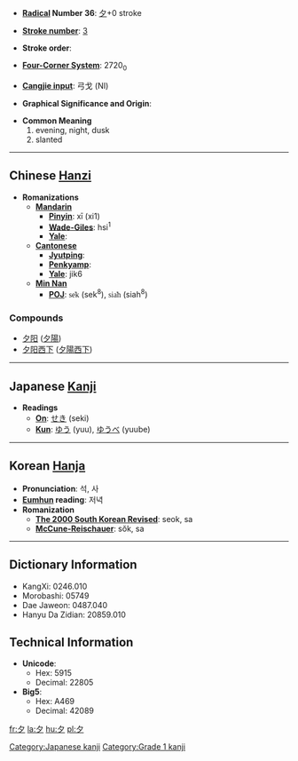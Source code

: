 * '''[[Wiktionary:Chinese radical index| Radical]] Number 36''': [[Wiktionary:Chinese radical index 夕|夕]]+0 stroke

* '''[[Wiktionary:Chinese total strokes index|Stroke number]]''': [[Wiktionary:Chinese total strokes index 3|3]]

* '''Stroke order''': 

* '''[[Wiktionary:Chinese four corner index|Four-Corner System]]''': 2720<sub>0</sub>

* '''[[Wiktionary:Chinese Cangjie index|Cangjie input]]''': 弓戈 (NI)

* '''Graphical Significance and Origin''': 

* '''Common Meaning'''
*#evening, night, dusk
*# slanted


----

== Chinese [[Hanzi]] ==

* '''Romanizations'''
** '''[[Mandarin]]'''
*** '''[[Pinyin]]''': xī (xi1)
*** '''[[Wade-Giles]]''': hsi<sup>1</sup>
*** '''[[Yale]]''': 
** '''[[Cantonese]]'''
*** '''[[Jyutping]]''':
*** '''[[Penkyamp]]''': 
*** '''[[Yale]]''': jik6
**'''[[wikipedia:Min_Nan|Min Nan]]'''
***'''[[wikipedia:POJ|POJ]]''': <font face="Lucida Sans Unicode">se̍k</font> (sek<sup>8</sup>), <font face="Lucida Sans Unicode">sia̍h</font> (siah<sup>8</sup>)

===Compounds===
{{top}}
*[[夕阳]] ([[夕阳|夕陽]])
*[[夕阳西下]] ([[夕阳西下|夕陽西下]])
{{mid}}
{{bottom}}

----

== Japanese [[Kanji]] ==

* '''Readings'''
** '''[[On]]''': [[せき]] (seki)
** '''[[Kun]]''': [[ゆう]] (yuu), [[ゆうべ]] (yuube)


----

== Korean [[Hanja]] ==

* '''Pronunciation''': 석, 사
* '''[[Eumhun]] reading''': 저녁
* '''Romanization'''
** '''[[The 2000 South Korean Revised Romanization|The 2000 South Korean Revised]]''': seok, sa
** '''[[McCune-Reischauer]]''': sŏk, sa

----

== Dictionary Information ==

* KangXi: 0246.010
* Morobashi: 05749
* Dae Jaweon: 0487.040
* Hanyu Da Zidian: 20859.010

== Technical Information ==

* '''Unicode''':
** Hex: 5915
** Decimal: 22805
* '''Big5''':
** Hex: A469
** Decimal: 42089

[[Category:Japanese kanji]]
[[Category:Grade 1 kanji]]

[[fr:夕]]
[[la:夕]]
[[hu:夕]]
[[pl:夕]]